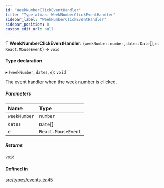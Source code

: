 ```yaml
---
id: "WeekNumberClickEventHandler"
title: "Type alias: WeekNumberClickEventHandler"
sidebar_label: "WeekNumberClickEventHandler"
sidebar_position: 0
custom_edit_url: null
---
```


Ƭ **WeekNumberClickEventHandler**: (`weekNumber`: `number`, `dates`: `Date`[], `e`: `React.MouseEvent`) => `void`

#### Type declaration

▸ (`weekNumber`, `dates`, `e`): `void`

The event handler when the week number is clicked.

##### Parameters

| Name | Type |
| :------ | :------ |
| `weekNumber` | `number` |
| `dates` | `Date`[] |
| `e` | `React.MouseEvent` |

##### Returns

`void`

#### Defined in

[src/types/events.ts:45](https://github.com/gpbl/react-day-picker/blob/cd80be68f/src/types/events.ts#L45)
